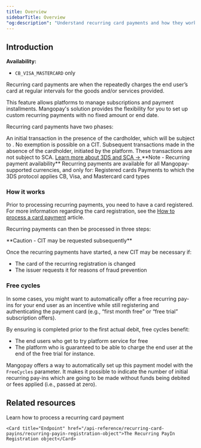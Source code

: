 ```yaml
---
title: Overview
sidebarTitle: Overview
"og:description": "Understand recurring card payments and how they work, with customizable options for subscriptions and installments."
---
```


  
## Introduction

**Availability:**
- `CB_VISA_MASTERCARD` only

Recurring card payments are when the <Platform content="platform" /> repeatedly charges the end user’s card at regular intervals for the goods and/or services provided.

This feature allows platforms to manage subscriptions and payment installments. Mangopay's solution provides the flexibility for you to set up custom recurring payments with no fixed amount or end date.

Recurring card payments have two phases:

<CardGroup cols={2}>
    <Card title="Customer-initiated transaction (CIT)">
        An initial transaction in the presence of the cardholder, which will be
        subject to <Sca content="SCA" />. No exemption is possible on a CIT.
    </Card>
    <Card title="Merchant-initiated transactions (MIT)">
        Subsequent transactions made in the absence of the cardholder, initiated
        by the platform. These transactions are not subject to SCA.
    </Card>
</CardGroup>

<a href="/guides/payment-methods/card/3ds" class="btn Secondary normal">
    Learn more about 3DS and SCA &rarr;
</a>

<Note>
    **Note - Recurring payment availability** Recurring payments are available
    for all Mangopay-supported currencies, and only for: Registered cards
    Payments to which the 3DS protocol applies CB, Visa, and Mastercard card
    types
</Note>

### How it works

Prior to processing recurring payments, you need to have a card registered. For more information regarding the card registration, see the <a href="/guides/payment-methods/card/direct/how-to">How to process a card payment</a> article.

Recurring payments can then be processed in three steps:

<Steps>
    <Step title="Create the Recurring Registration object to store information about the future recurring payments." />
    <Step title="Process the first recurring payment (CIT) within 24 hours of the card registration." />
    <Step title="Process the subsequent recurring payments (MIT) at the defined intervals." />
</Steps>

<Warning>
**Caution - CIT may be requested subsequently** 

Once the recurring payments have started, a new CIT may be necessary if: 
- The card of the recurring registration is changed 
- The issuer requests it for reasons of fraud prevention
</Warning>

### Free cycles

In some cases, you might want to automatically offer a free recurring pay-ins for your end user as an incentive while still registering and authenticating the payment card (e.g., “first month free” or “free trial” subscription offers).

By ensuring <Sca content="SCA" /> is completed prior to the first actual debit, free cycles benefit:

-   The end users who get to try platform service for free
-   The platform who is guaranteed to be able to charge the end user at the end of the free trial for instance.

Mangopay offers a way to automatically set up this payment model with the `FreeCycles` parameter. It makes it possible to indicate the number of initial recurring pay-ins which are going to be made without funds being debited or fees applied (i.e., passed at zero).

## Related resources

<CardGroup col={2}> 
    <Card title="How to" href="/guides/payment-methods/card/recurring/how-to">Learn how to process a recurring card payment</Card>  

    <Card title="Endpoint" href="/api-reference/recurring-card-payins/recurring-payin-registration-object">The Recurring PayIn Registration object</Card>  
</CardGroup>